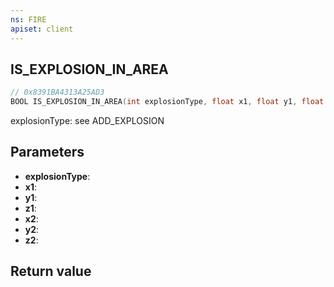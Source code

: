 ```yaml
---
ns: FIRE
apiset: client
---
```

## IS_EXPLOSION_IN_AREA

```c
// 0x8391BA4313A25AD3
BOOL IS_EXPLOSION_IN_AREA(int explosionType, float x1, float y1, float z1, float x2, float y2, float z2);
```

explosionType: see ADD_EXPLOSION

## Parameters
* **explosionType**:
* **x1**:
* **y1**:
* **z1**:
* **x2**:
* **y2**:
* **z2**:

## Return value